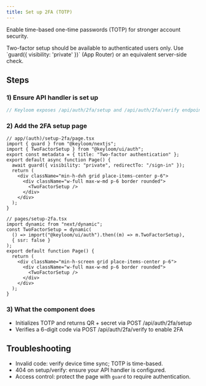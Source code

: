 ```yaml
---
title: Set up 2FA (TOTP)
---
```



Enable time-based one-time passwords (TOTP) for stronger account security.

<Callout>
Two-factor setup should be available to authenticated users only. Use `guard({ visibility: 'private' })` (App Router) or an equivalent server-side check.
</Callout>

## Steps

<Steps>

### 1) Ensure API handler is set up

```ts
// Keyloom exposes /api/auth/2fa/setup and /api/auth/2fa/verify endpoints via the handler
```

### 2) Add the 2FA setup page

<Tabs>
<Tab value="app-router" title="App Router">

```tsx
// app/(auth)/setup-2fa/page.tsx
import { guard } from "@keyloom/nextjs";
import { TwoFactorSetup } from "@keyloom/ui/auth";
export const metadata = { title: "Two-factor authentication" };
export default async function Page() {
  await guard({ visibility: "private", redirectTo: "/sign-in" });
  return (
    <div className="min-h-dvh grid place-items-center p-6">
      <div className="w-full max-w-md p-6 border rounded">
        <TwoFactorSetup />
      </div>
    </div>
  );
}
```

</Tab>
<Tab value="pages-router" title="Pages Router">

```tsx
// pages/setup-2fa.tsx
import dynamic from "next/dynamic";
const TwoFactorSetup = dynamic(
  () => import("@keyloom/ui/auth").then((m) => m.TwoFactorSetup),
  { ssr: false }
);
export default function Page() {
  return (
    <div className="min-h-screen grid place-items-center p-6">
      <div className="w-full max-w-md p-6 border rounded">
        <TwoFactorSetup />
      </div>
    </div>
  );
}
```

</Tab>
</Tabs>

### 3) What the component does

- Initializes TOTP and returns QR + secret via POST /api/auth/2fa/setup
- Verifies a 6-digit code via POST /api/auth/2fa/verify to enable 2FA

</Steps>

## Troubleshooting

- Invalid code: verify device time sync; TOTP is time-based.
- 404 on setup/verify: ensure your API handler is configured.
- Access control: protect the page with `guard` to require authentication.
